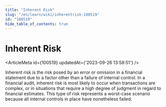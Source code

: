 ```yaml
---
title: "Inherent Risk"
slug: "/en/learn/wiki/inherentrisk-100519"
id: "100519"
hide_table_of_contents: true
---
```



# Inherent Risk

<ArticleMeta id={100519} updatedAt={'2023-09-26 13:58:51'} />
<div className='border-solid border-b border-t-0 my-4 border-[var(--ifm-color-gray-300)]' />

Inherent risk is the risk posed by an error or omission in a financial statement due to a factor other than a failure of internal control. In a financial audit, inherent risk is most likely to occur when transactions are complex, or in situations that require a high degree of judgment in regard to financial estimates. This type of risk represents a worst-case scenario because all internal controls in place have nonetheless failed.
